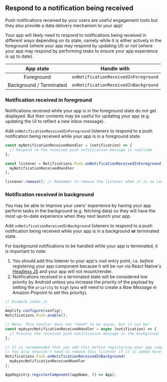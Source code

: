 ## Respond to a notification being received

Push notifications received by your users are useful engagement tools but they also provide a data delivery mechanism to your app!

Your app will likely need to respond to notifications being received in different ways depending on its state, namely while it is either actively in the foreground (where your app may respond by updating UI) or not (where your app may respond by performing tasks to ensure your app experience is up to date).

|        App state        |             Handle with              |
| :---------------------: | :----------------------------------: |
|       Foreground        | `onNotificationReceivedInForeground` |
| Background / Terminated | `onNotificationReceivedInBackground` |

### Notification received in foreground

Notifications received while your app is in the foreground state do not get displayed. But their contents may be useful for updating your app (e.g. updating the UI to reflect a new inbox message).

Add `onNotificationReceivedInForeground` listeners to respond to a push notification being received while your app is in a foreground state.

```js
const myNotificationReceivedHandler = (notification) => {
  // Respond to the received push notification message in realtime
};

const listener = Notifications.Push.onNotificationReceivedInForeground(
  myNotificationReceivedHandler
);

listener.remove(); // Remember to remove the listener when it is no longer needed
```

### Notification received in background

You may be able to improve your users' experience by having your app perform tasks in the background (e.g. fetching data) so they will have the most up-to-date experience when they next launch your app.

Add `onNotificationReceivedInBackground` listeners to respond to a push notification being received while your app is in a background **or** terminated state.

For background notifications to be handled while your app is terminated, it is important to note:

1. You should add this listener to your app's root entry point, i.e. _before_ registering your app component because it will be run via React Native's [Headless JS](https://reactnative.dev/docs/headless-js-android) and your app will not mount/render.
2. Notifications received in a terminated state will be considered low priority by Android unless you increase the priority of the payload by setting the `priority` to `high` (you will need to create a _Raw Message_ in Amazon Pinpoint to set this priority).

```js
// Example index.js
...
Amplify.configure(config);
Notifications.Push.enable();

// Note: This handler does not *need* to be async, but it can be!
const myAsyncNotificationReceivedHandler = async (notification) => {
  // Process the received push notification message in the background
};

// It is recommended that you add this before registering your app component.
// You also shouldn't need to remove this listener if it is added here.
Notifications.Push.onNotificationReceivedInBackground(
  myAsyncNotificationReceivedHandler
);

AppRegistry.registerComponent(appName, () => App);
```
